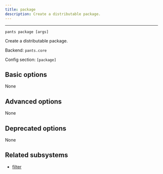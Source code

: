 ```yaml
---
title: package
description: Create a distributable package.
---
```



---

```
pants package [args]
```

Create a distributable package.

Backend: <span className="color--primary">`pants.core`</span>

Config section: <span className="color--primary">`[package]`</span>

<span className={styles.options}>

## Basic options

None

## Advanced options

None

## Deprecated options

None

## Related subsystems

- [filter](../goals/filter.mdx)

</span>
